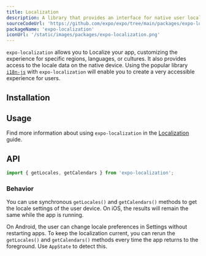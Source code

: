 ```yaml
---
title: Localization
description: A library that provides an interface for native user localization information.
sourceCodeUrl: 'https://github.com/expo/expo/tree/main/packages/expo-localization'
packageName: 'expo-localization'
iconUrl: '/static/images/packages/expo-localization.png'
---
```



`expo-localization` allows you to Localize your app, customizing the experience for specific regions, languages, or cultures. It also provides access to the locale data on the native device.
Using the popular library [`i18n-js`](https://github.com/fnando/i18n-js) with `expo-localization` will enable you to create a very accessible experience for users.

<PlatformsSection android emulator ios simulator web />

## Installation

<APIInstallSection />

## Usage

Find more information about using `expo-localization` in the [Localization](/guides/localization) guide.

## API

```jsx
import { getLocales, getCalendars } from 'expo-localization';
```

### Behavior

You can use synchronous `getLocales()` and `getCalendars()` methods to get the locale settings of the user device. On iOS, the results will remain the same while the app is running.

On Android, the user can change locale preferences in Settings without restarting apps. To keep the localization current, you can rerun the `getLocales()` and `getCalendars()` methods every time the app returns to the foreground. Use `AppState` to detect this.

<APISection packageName="expo-localization" apiName="Localization" />
